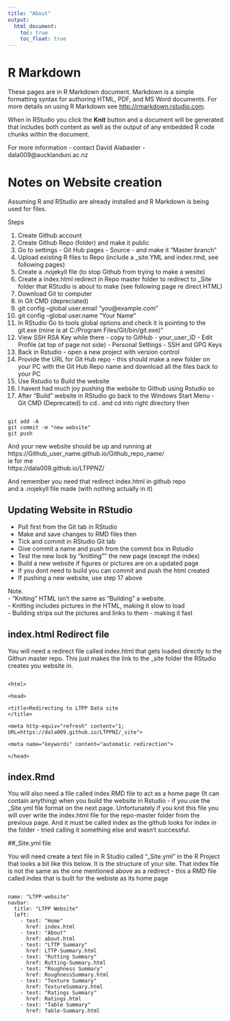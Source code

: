 ---
title: "About"
output:
  html_document:
    toc: true
    toc_float: true
---

# R Markdown

These pages are in R Markdown document. Markdown is a simple formatting syntax for authoring HTML, PDF, and MS Word documents. For more details on using R Markdown see <http://rmarkdown.rstudio.com>.

When in RStudio you click the **Knit** button and a document will be generated that includes both content as well as the output of any embedded R code chunks within the document. 

For more information - contact David Alabaster - dala009@aucklanduni.ac.nz

# Notes on Website creation

Assuming R and RStudio are already installed and R Markdown is being used for files.

Steps

(@) Create Github account
(@) Create Github Repo (folder) and make it public
(@) Go to settings - Git Hub pages - Source - and make it "Master branch"
(@) Upload existing R files to Repo (include a _site.YML and index.rmd, see following pages)
(@) Create a .nojekyll file (to stop Github from trying to make a wesite)
(@) Create a index.html redirect in Repo master folder to redirect to _Site folder that RStudio is about to make (see following page re direct HTML)
(@) Download Git to computer
(@) In Git CMD (depreciated)
(@)  git config --global user.email "you@example.com"
(@)  git config --global user.name "Your Name"
(@) In RStudio Go to tools global options and check it is pointing to the git.exe (mine is at C:/Program Files/Git/bin/git.exe)"
(@) View SSH RSA Key while there - copy to GitHub - your_user_ID - Edit Profile (at top of page not side) - Personal Settings - SSH and GPG Keys
(@) Back in Rstudio - open a new project with version control 
(@) Provide the URL for Git Hub repo - this should make a new folder on your PC with the Git Hub Repo name and download all the files back to your PC
(@) Use Rstudio to Build the website
(@) I havent had much joy pushing the website to Github using Rstudio so 
(@) After "Build" website in RStudio go back to the Windows Start Menu - Git CMD (Deprecated) to cd.. and cd into right directory then

<pre><code>
git add -A  
git commit -m "new website"  
git push  
</code></pre>

And your new website should be up and running at   
https://Github_user_name.github.io/Github_repo_name/  
ie for me   
https://dala009.github.io/LTPPNZ/  
  
And remember you need that redirect index.html in github repo   
and a .nojekyll file made (with nothing actually in it)    
  
  
## Updating Website in RStudio  
- Pull first from the Git tab in RStudio  
- Make and save changes to RMD files then  
- Tick and commit in RStudio Git tab  
- Give commit a name and push from the commit box in Rstudio
- Test the new look by "knitting"" the new page (except the index)
- Build a new website if figures or pictures are on a updated page
- If you dont need to build you can commit and push the html created
- If pushing a new website, use step 17 above  
  
Note.  
- "Kniting" HTML isn't the same as "Building" a website.    
- Knitting includes pictures in the HTML, making it slow to load  
- Building strips out the pictures and links to them - making it fast  
 
    
## index.html Redirect file 

You will need a redirect file called index.html that gets loaded directly to the Githun master repo.  This just makes the link to the _site folder the RStudio creates you website in.  


<pre><code>
&lthtml>    
    
&lthead>    
    
&lttitle>Redirecting to LTPP Data site  
&lt/title>    
    
&ltmeta http-equiv="refresh" content="1; URL=https://dala009.github.io/LTPPNZ/_site">    
    
&ltmeta name="keywords" content="automatic redirection">    
    
&lt/head>    
</code></pre>



## index.Rmd

You will also need a file called index.RMD file to act as a home page (It can contain anything)  when you build the website in Rstudio - if you use the _Site.yml file format on the next page.  Unfortunately if you knit this file you will over write the index.html file for the repo-master folder from the previous page.  And it must be called index as the github looks for index in the folder - tried calling it something else and wasn't successful.    


##_Site.yml file

You will need create a text file in R Studio called "_Site.yml" in the R Project that looks a bit like this below.  It is the structure of your site. 
That index file is not the same as the one mentioned above as a redirect - this a RMD file called index that is built for the webiste as its home page  
<pre><code>
name: "LTPP-website"  
navbar:  
  title: "LTPP Website"  
  left:  
    - text: "Home"  
      href: index.html  
    - text: "About"  
      href: about.html  
    - text: "LTTP Summary"  
      href: LTTP-Summary.html  
    - text: "Rutting Summary"  
      href: Rutting-Summary.html  
    - text: "Roughness Summary"  
      href: RoughnessSummary.html  
    - text: "Texture Summary"  
      href: TextureSummary.html  
    - text: "Ratings Summary"  
      href: Ratings.html
    - text: "Table Summary"  
      href: Table-Summary.html  
</code></pre>

